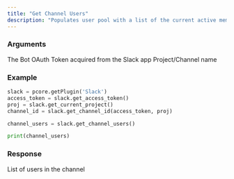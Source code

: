 ```yaml
---
title: "Get Channel Users"
description: "Populates user pool with a list of the current active members in a channel"
---
```


### Arguments
<ParamField path="access_token" type="string" required>
    The Bot OAuth Token acquired from the Slack app
</ParamField>
<ParamField path="project" type="string" required>
    Project/Channel name
</ParamField>

### Example
```python Slack\Scripts\client\slack\api\get.py lines icon="python"
slack = pcore.getPlugin('Slack')
access_token = slack.get_access_token()
proj = slack.get_current_project()
channel_id = slack.get_channel_id(access_token, proj)

channel_users = slack.get_channel_users()

print(channel_users)
```
  
### Response
<ResponseField name="channel_users" type="List">
    List of users in the channel
</ResponseField>
  